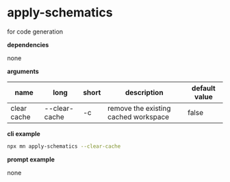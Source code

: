 # apply-schematics

for code generation

**dependencies**

none

**arguments**

| name        | long          | short | description                          | default value |
| ----------- | ------------- | ----- | ------------------------------------ | ------------- |
| clear cache | --clear-cache | -c    | remove the existing cached workspace | false         |

**cli example**

```sh title="terminal"
npx mn apply-schematics --clear-cache
```

**prompt example**

none
